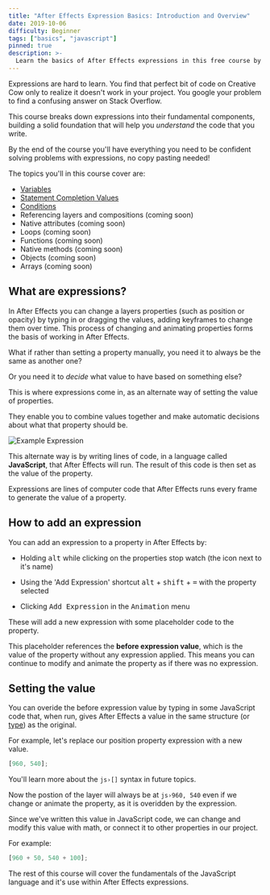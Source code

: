 ```yaml
---
title: "After Effects Expression Basics: Introduction and Overview"
date: 2019-10-06
difficulty: Beginner
tags: ["basics", "javascript"]
pinned: true
description: >-
  Learn the basics of After Effects expressions in this free course by Motion Developer. You'll learn everything from the basics of variables and conditions to more advanced topics like functions and objects.
---
```



Expressions are hard to learn. You find that perfect bit of code on Creative Cow only to realize it doesn't work in your project. You google your problem to find a confusing answer on Stack Overflow.

This course breaks down expressions into their fundamental components, building a solid foundation that will help you *understand* the code that you write.

By the end of the course you'll have everything you need to be confident solving problems with expressions, no copy pasting needed!

<ContentList title="Course Content">

The topics you'll in this course cover are:

- [Variables](../basics-variables)
- [Statement Completion Values](../basics-statement-completion-values)
- [Conditions](../basics-conditions)
- Referencing layers and compositions (coming soon)
- Native attributes (coming soon)
- Loops (coming soon)
- Functions (coming soon)
- Native methods (coming soon)
- Objects (coming soon)
- Arrays (coming soon)

</ContentList>

## What are expressions?

In After Effects you can change a layers properties (such as position or opacity) by typing in or dragging the values, adding keyframes to change them over time. This process of changing and animating properties forms the basis of working in After Effects.

What if rather than setting a property manually, you need it to always be the same as another one?

Or you need it to *decide* what value to have based on something else?

This is where expressions come in, as an alternate way of setting the value of properties.

They enable you to combine values together and make automatic decisions about what that property should be.

![Example Expression](example-expression.png)

This alternate way is by writing lines of code, in a language called **JavaScript**, that After Effects will run. The result of this code is then set as the value of the property.

<Inform>

Expressions are lines of computer code that After Effects runs every frame to generate the value of a property.

</Inform>

## How to add an expression

You can add an expression to a property in After Effects by:

- Holding <kbd>alt</kbd> while clicking on the properties stop watch (the icon next to it's name)

- Using the 'Add Expression' shortcut <kbd>alt</kbd> + <kbd>shift</kbd> + <kbd>=</kbd> with the property selected

- Clicking <kbd>Add Expression</kbd> in the <kbd>Animation</kbd> menu

These will add a new expression with some placeholder code to the property.

This placeholder references the **before expression value**, which is the value of the property without any expression applied. This means you can continue to modify and animate the property as if there was no expression.

<LocalVideo videoName="TestExpression" title="Adding the default expression to a property"/>

## Setting the value

You can overide the before expression value by typing in some JavaScript code that, when run, gives After Effects a value in the same structure (or [type](/basics-variables#data-types)) as the original.

For example, let's replace our position property expression with a new value.

```js
[960, 540];
```

<Note>

  You'll learn more about the `js›[]` syntax in future topics.

</Note>

Now the postion of the layer will always be at `js›960, 540` even if we change or animate the property, as it is overidden by the expression.

Since we've written this value in JavaScript code, we can change and modify this value with math, or connect it to other properties in our project.

For example:

```js
[960 + 50, 540 + 100];
```

The rest of this course will cover the fundamentals of the JavaScript language and it's use within After Effects expressions.
